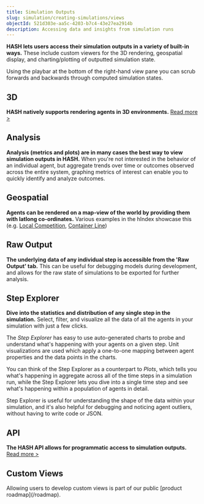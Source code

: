 ```yaml
---
title: Simulation Outputs
slug: simulation/creating-simulations/views
objectId: 521d303e-aa5c-4203-b7c4-43e27ea2914b
description: Accessing data and insights from simulation runs
---
```


**HASH lets users access their simulation outputs in a variety of built-in ways.** These include custom viewers for the 3D rendering, geospatial display, and charting/plotting of outputted simulation state.

Using the playbar at the bottom of the right-hand view pane you can scrub forwards and backwards through computed simulation states.

## 3D

**HASH natively supports rendering agents in 3D environments.** [Read more &gt;](3d-viewer)

## Analysis

**Analysis \(metrics and plots\) are in many cases the best way to view simulation outputs in HASH.** When you're not interested in the behavior of an individual agent, but aggregate trends over time or outcomes observed across the entire system, graphing metrics of interest can enable you to quickly identify and analyze outcomes.

## Geospatial

**Agents can be rendered on a map-view of the world by providing them with latlong co-ordinates.** Various examples in the hIndex showcase this \(e.g. [Local Competition](https://simulation.hash.ai/@hash/local-competition), [Container Line](https://simulation.hash.ai/@hash/container-line-sim)\)

## Raw Output

**The underlying data of any individual step is accessible from the 'Raw Output' tab.** This can be useful for debugging models during development, and allows for the raw state of simulations to be exported for further analysis.

## Step Explorer

**Dive into the statistics and distribution of any single step in the simulation.** Select, filter, and visualize all the data of all the agents in your simulation with just a few clicks.

The _Step Explorer_ has easy to use auto-generated charts to probe and understand what's happening with your agents on a given step. Unit visualizations are used which apply a one-to-one mapping between agent properties and the data points in the charts.

You can think of the Step Explorer as a counterpart to _Plots_, which tells you what's happening in aggregate across all of the time steps in a simulation run, while the Step Explorer lets you dive into a single time step and see what's happening within a population of agents in detail.

Step Explorer is useful for understanding the shape of the data within your simulation, and it's also helpful for debugging and noticing agent outliers, without having to write code or JSON.

## API

**The HASH API allows for programmatic access to simulation outputs.** [Read more &gt;](/docs/simulation/creating-simulations/views/api-1)

## Custom Views

<Hint style="info">
  Allowing users to develop custom views is part of our public [product
  roadmap](/roadmap).
</Hint>
